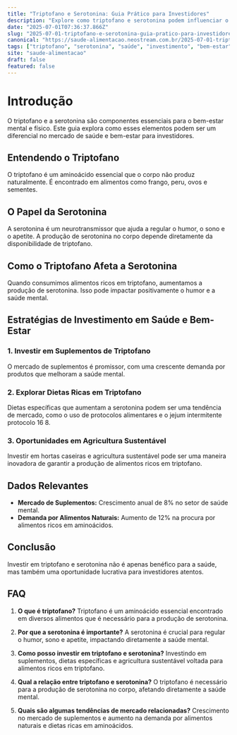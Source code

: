 ```yaml
---
title: "Triptofano e Serotonina: Guia Prático para Investidores"
description: "Explore como triptofano e serotonina podem influenciar o bem-estar e o potencial de investimento em saúde e bem-estar."
date: "2025-07-01T07:36:37.866Z"
slug: "2025-07-01-triptofano-e-serotonina-guia-pratico-para-investidores"
canonical: "https://saude-alimentacao.neostream.com.br/2025-07-01-triptofano-e-serotonina-guia-pratico-para-investidores"
tags: ["triptofano", "serotonina", "saúde", "investimento", "bem-estar"]
site: "saude-alimentacao"
draft: false
featured: false
---
```


# Introdução
O triptofano e a serotonina são componentes essenciais para o bem-estar mental e físico. Este guia explora como esses elementos podem ser um diferencial no mercado de saúde e bem-estar para investidores.

## Entendendo o Triptofano
O triptofano é um aminoácido essencial que o corpo não produz naturalmente. É encontrado em alimentos como frango, peru, ovos e sementes.

## O Papel da Serotonina
A serotonina é um neurotransmissor que ajuda a regular o humor, o sono e o apetite. A produção de serotonina no corpo depende diretamente da disponibilidade de triptofano.

## Como o Triptofano Afeta a Serotonina
Quando consumimos alimentos ricos em triptofano, aumentamos a produção de serotonina. Isso pode impactar positivamente o humor e a saúde mental.

## Estratégias de Investimento em Saúde e Bem-Estar
### 1. Investir em Suplementos de Triptofano
O mercado de suplementos é promissor, com uma crescente demanda por produtos que melhoram a saúde mental.

### 2. Explorar Dietas Ricas em Triptofano
Dietas específicas que aumentam a serotonina podem ser uma tendência de mercado, como o uso de protocolos alimentares e o jejum intermitente protocolo 16 8.

### 3. Oportunidades em Agricultura Sustentável
Investir em hortas caseiras e agricultura sustentável pode ser uma maneira inovadora de garantir a produção de alimentos ricos em triptofano.

## Dados Relevantes
- **Mercado de Suplementos:** Crescimento anual de 8% no setor de saúde mental.
- **Demanda por Alimentos Naturais:** Aumento de 12% na procura por alimentos ricos em aminoácidos.

## Conclusão
Investir em triptofano e serotonina não é apenas benéfico para a saúde, mas também uma oportunidade lucrativa para investidores atentos.

## FAQ
1. **O que é triptofano?**
   Triptofano é um aminoácido essencial encontrado em diversos alimentos que é necessário para a produção de serotonina.

2. **Por que a serotonina é importante?**
   A serotonina é crucial para regular o humor, sono e apetite, impactando diretamente a saúde mental.

3. **Como posso investir em triptofano e serotonina?**
   Investindo em suplementos, dietas específicas e agricultura sustentável voltada para alimentos ricos em triptofano.

4. **Qual a relação entre triptofano e serotonina?**
   O triptofano é necessário para a produção de serotonina no corpo, afetando diretamente a saúde mental.

5. **Quais são algumas tendências de mercado relacionadas?**
   Crescimento no mercado de suplementos e aumento na demanda por alimentos naturais e dietas ricas em aminoácidos.